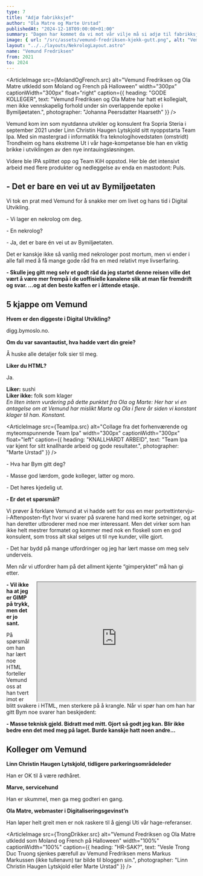 ```yaml
---
type: 7
title: "Adjø fabrikksjef"
author: "Ola Matre og Marte Urstad"
publishedAt: "2024-12-18T09:00:00+01:00"
summary: "Dagen har kommet da vi mot vår vilje må si adjø til fabrikksjef Vemund Fredriksen. Han skal videre på sitt eventyr som backendutvikler, og forlater oss etter to fantastiske år sammen. To år fulle av glede, tårer, kaffe og litt utvikling."
image: { url: "/src/assets/vemund-fredriksen-kjekk-gutt.png", alt: "Vemund Fredriksen underveis i hans maraton i Valencia", height: "500px" }
layout: "../../layouts/NekrologLayout.astro"
name: "Vemund Fredriksen"
from: 2021
to: 2024
---
```


<ArticleImage src={MolandOgFrench.src} alt="Vemund Fredriksen og Ola Matre utkledd som Moland og French på Halloween" width="300px" captionWidth="300px" float="right" caption={{
  heading: "GODE KOLLEGER",
  text: "Vemund Fredriksen og Ola Matre har hatt et kollegialt, men ikke vennskapelig forhold under sin overlappende epoke i Bymiljøetaten.",
  photographer: "Johanna Peersdatter Haarseth"
}} />

Vemund kom inn som nyutdanna utvikler og konsulent fra Sopria Steria i september 2021 under Linn Christin Haugen Lytskjold sitt nyoppstarta Team Ipa. Med sin mastergrad i informatikk fra teknologihovedstaten (omstridt) Trondheim og hans ekstreme Ut i vår hage-kompetanse ble han en viktig brikke i utviklingen av den nye inntauingsløsningen.

Videre ble IPA splittet opp og Team KiH oppstod. Her ble det intensivt arbeid med flere produkter og nedleggelse av enda en mastodont: Puls.

## - Det er bare en vei ut av Bymiljøetaten

Vi tok en prat med Vemund for å snakke mer om livet og hans tid i Digital Utvikling.

\- Vi lager en nekrolog om deg.

\- En nekrolog?

\- Ja, det er bare én vei ut av Bymiljøetaten.

Det er kanskje ikke så vanlig med nekrologer post mortum, men vi ender i alle fall med å få mange gode råd fra en med relativt mye livserfaring.

**- Skulle jeg gitt meg selv et godt råd da jeg startet denne reisen ville det vært å være mer frempå i de uoffisielle kanalene slik at man får fremdrift og svar. ...og at den beste kaffen er i åttende etasje.**

<Infobox>
  <h2>5 kjappe om Vemund</h2>
    <div>
      <strong>Hvem er den diggeste i Digital Utvikling?</strong>
      <p>digg.bymoslo.no.</p>
    </div>
    <div>
      <strong>Om du var savantautist, hva hadde vært din greie?</strong>
      <p>Å huske alle detaljer folk sier til meg.</p>
    </div>
    <div>
      <strong>Liker du HTML?</strong>
      <p>Ja.</p>
    </div>
    <div>
      <strong>Liker:</strong> sushi
    </div>
    <div>
      <strong>Liker ikke:</strong> folk som klager
    </div>
    <i>En liten intern vurdering på dette punktet fra Ola og Marte: Her har vi en antagelse om at Vemund har mislikt Marte og Ola i flere år siden vi konstant klager til han. Konstant.</i>
</Infobox>

<ArticleImage src={TeamIpa.src} alt="Collage fra det forhenværende og myteomspunnende Team Ipa" width="300px" captionWidth="300px" float="left" caption={{
  heading: "KNALLHARDT ARBEID",
  text: "Team Ipa var kjent for sitt knallharde arbeid og gode resultater.",
  photographer: "Marte Urstad"
}} />

\- Hva har Bym gitt deg?

\- Masse god lærdom, gode kolleger, latter og moro.

\- Det høres kjedelig ut.

**- Er det et spørsmål?**

Vi prøver å forklare Vemund at vi hadde sett for oss en mer portrettintervju-i-Aftenposten-flyt hvor vi svarer på svarene hand med korte setninger, og at han deretter utbroderer med noe mer interessant. Men det virker som han ikke helt mestrer formatet og kommer med nok en floskell som en god konsulent, som tross alt skal selges ut til nye kunder, ville gjort.

\- Det har bydd på mange utfordringer og jeg har lært masse om meg selv underveis.

Men når vi utfordrer ham på det allment kjente “gimperyktet” må han gi etter.

 <iframe width="420" height="315" style="float:right;margin-left:1rem"
src="https://www.youtube.com/embed/rvlLibeTfrQ">
</iframe> 

**- Vil ikke ha at jeg er GIMP på trykk, men det er jo sant.**

På spørsmål om han har lært noe HTML forteller Vemund oss at han tvert imot er blitt svakere i HTML, men sterkere på å krangle. Når vi spør han om han har gitt Bym noe svarer han beskjedent:

**- Masse teknisk gjeld. Bidratt med mitt. Gjort så godt jeg kan. Blir ikke bedre enn det med meg på laget. Burde kanskje hatt noen andre...**

<Infobox>
  <h2>Kolleger om Vemund</h2>
  <CardWithImage src={LinnChristin.src} alt="Portrettbilde av Linn Christin Haugen Lytskjold">
    <strong>Linn Christin Haugen Lytskjold, tidligere parkeringsområdeleder</strong>
    <p>Han er OK til å være rødhåret.</p>
  </CardWithImage>
  <CardWithImage src={Marve.src} alt="Portrettbilde av Marve">
    <strong>Marve, servicehund</strong>
    <p>Han er skummel, men ga meg godteri en gang.</p>
  </CardWithImage>
  <CardWithImage src={OlaMatre.src} alt="Portrettbilde av Ola Matre">
    <strong>Ola Matre, webmaster i Digitaliseringsgevinst’n</strong>
    <p>Han løper helt greit men er nok raskere til å gjengi Uti vår hage-referanser.</p>
  </CardWithImage>
</Infobox>

<ArticleImage src={TrongDrikker.src} alt="Vemund Fredriksen og Ola Matre utkledd som Moland og French på Halloween" width="100%" captionWidth="100%" caption={{
  heading: "HR-SAK?",
  text: "Vesle Trong Duc Truong sjenkes pærefull av Vemund Fredriksen mens Markus Markussen (ikke tullenavn) tar bilde til bloggen sin.",
  photographer: "Linn Christin Haugen Lytskjold eller Marte Urstad"
}} />

